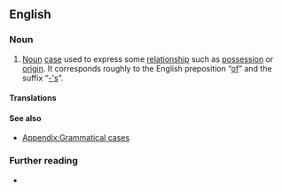 ==English==
{{wikipedia}}

===Noun===
{{examples|examples={{m|en||John's milk}} — {{m|en||John's}} is in the genitive (and in the [[possessive case|possessive]]) case.<br>{{m|en||glass of milk}} — {{m|en||milk}} is in the genitive (but not the possessive) case.}}
{{en-noun}}

# {{lb|en|grammar}} [[noun|Noun]] [[case]] used to express some [[relationship]] such as [[possession]] or [[origin]]. It corresponds roughly to the English preposition “[[of]]” and the suffix “[[-'s]]”.

====Translations====
{{trans-see|genitive}}

====See also====
* [[Appendix:Grammatical cases]]

===Further reading===
* {{pedia}}